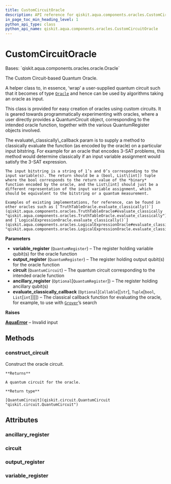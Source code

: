 ```yaml
---
title: CustomCircuitOracle
description: API reference for qiskit.aqua.components.oracles.CustomCircuitOracle
in_page_toc_min_heading_level: 1
python_api_type: class
python_api_name: qiskit.aqua.components.oracles.CustomCircuitOracle
---
```


# CustomCircuitOracle

<Class id="qiskit.aqua.components.oracles.CustomCircuitOracle" isDedicatedPage={true} github="https://github.com/qiskit-community/qiskit-aqua/tree/stable/0.9/qiskit/aqua/components/oracles/custom_circuit_oracle.py" signature="CustomCircuitOracle(variable_register, output_register, circuit, ancillary_register=None, evaluate_classically_callback=None)">
  Bases: `qiskit.aqua.components.oracles.oracle.Oracle`

  The Custom Circuit-based Quantum Oracle.

  A helper class to, in essence, ‘wrap’ a user-supplied quantum circuit such that it becomes of type [`Oracle`](qiskit.aqua.components.oracles.Oracle "qiskit.aqua.components.oracles.Oracle") and hence can be used by algorithms taking an oracle as input.

  This class is provided for easy creation of oracles using custom circuits. It is geared towards programmatically experimenting with oracles, where a user directly provides a QuantumCircuit object, corresponding to the intended oracle function, together with the various QuantumRegister objects involved.

  <Admonition title="Note" type="note">
    The evaluate\_classically\_callback param is to supply a method to classically evaluate the function (as encoded by the oracle) on a particular input bitstring. For example for an oracle that encodes 3-SAT problems, this method would determine classically if an input variable assignment would satisfy the 3-SAT expression.

    The input bitstring is a string of 1’s and 0’s corresponding to the input variable(s). The return should be a (bool, List\[int]) tuple where the bool corresponds to the return value of the *binary* function encoded by the oracle, and the List\[int] should just be a different representation of the input variable assignment, which should be equivalent to the bitstring or a quantum measurement.

    Examples of existing implementations, for reference, can be found in other oracles such as [`TruthTableOracle.evaluate_classically()`](qiskit.aqua.components.oracles.TruthTableOracle#evaluate_classically "qiskit.aqua.components.oracles.TruthTableOracle.evaluate_classically") and [`LogicalExpressionOracle.evaluate_classically()`](qiskit.aqua.components.oracles.LogicalExpressionOracle#evaluate_classically "qiskit.aqua.components.oracles.LogicalExpressionOracle.evaluate_classically").
  </Admonition>

  **Parameters**

  *   **variable\_register** (`QuantumRegister`) – The register holding variable qubit(s) for the oracle function
  *   **output\_register** (`QuantumRegister`) – The register holding output qubit(s) for the oracle function
  *   **circuit** (`QuantumCircuit`) – The quantum circuit corresponding to the intended oracle function
  *   **ancillary\_register** (`Optional`\[`QuantumRegister`]) – The register holding ancillary qubit(s)
  *   **evaluate\_classically\_callback** (`Optional`\[`Callable`\[\[`str`], `Tuple`\[`bool`, `List`\[`int`]]]]) – The classical callback function for evaluating the oracle, for example, to use with [`Grover`](qiskit.aqua.algorithms.Grover "qiskit.aqua.algorithms.Grover")’s search

  **Raises**

  [**AquaError**](qiskit.aqua.AquaError "qiskit.aqua.AquaError") – Invalid input

  ## Methods

  ### construct\_circuit

  <Function id="qiskit.aqua.components.oracles.CustomCircuitOracle.construct_circuit" signature="CustomCircuitOracle.construct_circuit()">
    Construct the oracle circuit.

    **Returns**

    A quantum circuit for the oracle.

    **Return type**

    [QuantumCircuit](qiskit.circuit.QuantumCircuit "qiskit.circuit.QuantumCircuit")
  </Function>

  ## Attributes

  ### ancillary\_register

  <Attribute id="qiskit.aqua.components.oracles.CustomCircuitOracle.ancillary_register" />

  ### circuit

  <Attribute id="qiskit.aqua.components.oracles.CustomCircuitOracle.circuit" />

  ### output\_register

  <Attribute id="qiskit.aqua.components.oracles.CustomCircuitOracle.output_register" />

  ### variable\_register

  <Attribute id="qiskit.aqua.components.oracles.CustomCircuitOracle.variable_register" />
</Class>


